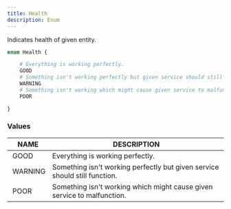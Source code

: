 ```yaml
---
title: Health
description: Enum
---
```


Indicates health of given entity.
	
```graphql
enum Health {

	# Everything is working perfectly.
	GOOD
	# Something isn't working perfectly but given service should still function.
	WARNING
	# Something isn't working which might cause given service to malfunction.
	POOR

}
```

### Values

| NAME | DESCRIPTION |
| - | - |
| GOOD | Everything is working perfectly. |
| WARNING | Something isn't working perfectly but given service should still function. |
| POOR | Something isn't working which might cause given service to malfunction. |


